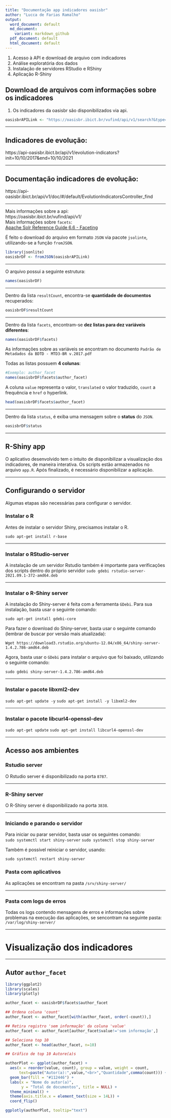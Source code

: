 ```yaml
---
title: "Documentação app indicadores oasisbr"
author: "Lucca de Farias Ramalho"
output:
  word_document: default
  md_document:
    variant: markdown_github
  pdf_document: default
  html_document: default
---
```


1. Acesso à API e download de arquivo com indicadores
2. Análise exploratória dos dados
3. Instalação de servidores RStudio e RShiny
4. Aplicação R-Shiny


## Download de arquivos com informações sobre os indicadores

1. Os indicadores da oasisbr são disponibilizados via api. \

```r
oasisbrAPILink <- "https://oasisbr.ibict.br/vufind/api/v1/search?&type=AllFields&page=0&limit=0&sort=relevance&facet[]=author_facet&facet[]=dc.subject.por.fl_str_mv&facet[]=eu_rights_str_mv&facet[]=dc.publisher.program.fl_str_mv&facet[]=dc.subject.cnpq.fl_str_mv&facet[]=publishDate&facet[]=language&facet[]=format&facet[]=institution&facet[]=dc.contributor.advisor1.fl_str_mv"
```

****
## Indicadores de evolução:
https://api-oasisbr.ibict.br/api/v1/evolution-indicators?init=10/10/2017&end=10/10/2021

****
## Documentação indicadores de evolução:
https://api-oasisbr.ibict.br/api/v1/doc/#/default/EvolutionIndicatorsController_find

****


Mais informações sobre a api: \
https://oasisbr.ibict.br/vufind/api/v1/ \
Mais informações sobre `facets`: \
[Apache Solr Reference Guide 6.6 - Faceting](`https://solr.apache.org/guide/6_6/faceting.html`)


É feito o download do arquivo em formato ```JSON``` via pacote ```jsolinte```, utilizando-se a função ```fromJSON```.

```r
library(jsonlite)
oasisbrDF <- fromJSON(oasisbrAPILink)
```
***
O arquivo possui a seguinte estrutura:
```r
names(oasisbrDF)
```

***
Dentro da lista `resultCount`, encontra-se **quantidade de documentos** recuperados:

```r
oasisbrDF$resultCount
```
***
Dentro da lista `facets`, encontram-se **dez listas para dez variáveis diferentes**:


```r
names(oasisbrDF$facets)
```

As informações sobre as variáveis se encontram no documento `Padrão de Metadados da BDTD - MTD3-BR v.2017.pdf`

Todas as listas possuem **4 colunas**:
```r
#Exemplo: author_facet
names(oasisbrDF$facets$author_facet)
```

A coluna `value` representa o valor, `translated` o valor traduzido, `count` a frequência e `href` o hyperlink.

```r
head(oasisbrDF$facets$author_facet)
```

***
Dentro da lista `status`, é exiba uma mensagem sobre o **status** do `JSON`.


```r
oasisbrDF$status
```


******
## R-Shiny app
O aplicativo desenvolvido tem o intuito de disponibilizar a visualização dos indicadores, de maneira interativa. Os scripts estão armazenados no arquivo `app.R`. Após finalizado, é necessário disponibilizar a aplicação.

*****
## Configurando o servidor
Algumas etapas são necessárias para configurar o servidor.

### Instalar o R
Antes de instalar o servidor Shiny, precisamos instalar o R.

`sudo apt-get install r-base`

*****

### Instalar o RStudio-server
A instalação de um servidor Rstudio também é importante para verificações dos scripts dentro do próprio servidor
`sudo gdebi rstudio-server-2021.09.1-372-amd64.deb`

****
### Instalar o R-Shiny server
A instalação do Shiny-server é feita com a ferramenta `GDebi`. Para sua instalação, basta usar o seguinte comando:

`sudo apt-get install gdebi-core`

Para fazer o download do Shiny-server, basta usar o seguinte comando (lembrar de buscar por versão mais atualizada):

`Wget https://download3.rstudio.org/ubuntu-12.04/x86_64/shiny-server-1.4.2.786-amd64.deb`

Agora, basta usar o `GDebi` para instalar o arquivo que foi baixado, utilizando o seguinte comando:

`sudo gdebi shiny-server-1.4.2.786-amd64.deb`

*****
### Instalar o pacote libxml2-dev

`sudo apt-get update -y`
`sudo apt-get install -y libxml2-dev`

*****
### Instalar o pacote libcurl4-openssl-dev

`sudo apt-get update`
`sudo apt-get install libcurl4-openssl-dev`

****

## Acesso aos ambientes
### Rstudio server
O Rstudio server é disponibilizado na porta `8787`.

*****

### R-Shiny server
O R-Shiny server é disponibilizado na porta `3838`.

*****

### Iniciando e parando o servidor

Para iniciar ou parar servidor, basta usar os seguintes comando: \
`sudo systemctl start shiny-server`
`sudo systemctl stop shiny-server`

Também é possível reiniciar o servidor, usando:

`sudo systemctl restart shiny-server`


### Pasta com aplicativos
As aplicações se encontram na pasta `/srv/shiny-server/`

****
### Pasta com logs de erros
Todas os logs contendo mensagens de erros e informações sobre problemas na execução das aplicações, se sencontram na seguinte pasta:
`/var/log/shiny-server/`


********
# Visualização dos indicadores

****
## Autor `author_facet`


```r
library(ggplot2)
library(scales)
library(plotly)

author_facet <- oasisbrDF$facets$author_facet

## Ordena coluna 'count'
author_facet <- author_facet[with(author_facet, order(-count)),]

## Retira registro 'sem informação' da coluna 'value'
author_facet <- author_facet[author_facet$value!='sem informação',]

## Seleciona top 10
author_facet <- head(author_facet, n=10)

## Gráfico de top 10 Autore(a)s

authorPlot <- ggplot(author_facet) +
  aes(x = reorder(value, count), group = value, weight = count, 
      text=paste("Autor(a):",value,"<br>","Quantidade",comma(count))) +
  geom_bar(fill = "#112446") +
  labs(x = "Nome do autor(a)", 
       y = "Total de documentos", title = NULL) +
  theme_minimal() +
  theme(axis.title.x = element_text(size = 14L)) +
  coord_flip()

ggplotly(authorPlot, tooltip="text")

```
